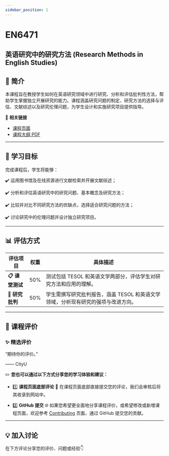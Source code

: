 ```yaml
---
sidebar_position: 1
---
```


# EN6471
## 英语研究中的研究方法 (Research Methods in English Studies)

## **📘 简介**
本课程旨在教授学生如何在英语研究领域中进行研究、分析和评估批判性方法，帮助学生掌握独立开展研究的能力。课程涵盖研究问题的制定、研究方法的选择与评估、文献综述以及研究伦理问题，为学生设计和实施研究项目提供指导。

🔗 **相关链接**
- [课程页面](https://www.cityu.edu.hk/catalogue/pg/202425/course/EN6471.htm)
- [课程大纲 PDF](https://www.cityu.edu.hk/catalogue/pg/202425/course/EN6471.pdf)

---

## **🎯 学习目标**

完成课程后，学生将能够：

✔️ 运用图书馆及在线资源进行文献检索并开展文献综述；

✔️ 分析和评估英语研究中的研究问题、基本概念及研究方法；

✔️ 比较并对比不同研究方法的优缺点，选择适合研究问题的方法；

✔️ 讨论研究中的伦理问题并设计独立研究项目。

---

## **📊 评估方式**

| **评估项目**          | **权重** | **具体描述**                                                                                       |
|----------------------|---------|---------------------------------------------------------------------------------------------------|
| **📋 课堂测试**        | 50%     | 测试包括 TESOL 和英语文学两部分，评估学生对研究方法和应用的理解。                                 |
| **📂 研究批判**        | 50%     | 学生需撰写研究批判报告，涵盖 TESOL 和英语文学领域，分析现有研究的强项与改进方向。                 |

---

## **💬 课程评价**

### ✨ **精选评价**
<div className={commentStyles.commentBox}>
    <p className={commentStyles.commentText}>
        “期待你的评价。”
    </p>
    <p className={commentStyles.commentAuthor}>—— CityU</p>
</div>

✏️ **您也可以通过以下方式分享您的学习体验和建议：**

- 1️⃣ **课程页面底部评论**
💬 在课程页面底部直接提交您的评论，我们会审核后将其收录到网站中。

- 2️⃣ **GitHub 提交**
🌐 如果您希望更全面地分享课程评价，或希望修改或新增课程页面，欢迎参考 [Contributing](https://penjc.github.io/CityU/contributing) 页面，通过 GitHub 提交您的贡献。

---

## **💡 加入讨论**

在下方评论分享您的评价、问题或经验👇
<Utterances />
